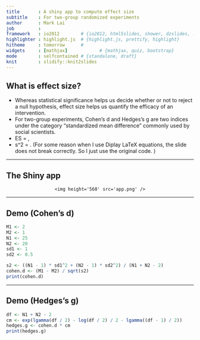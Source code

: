 ```yaml
---
title       : A shiny app to compute effect size
subtitle    : For two-group randomized experiments
author      : Mark Lai
job         : 
framework   : io2012        # {io2012, html5slides, shower, dzslides, ...}
highlighter : highlight.js  # {highlight.js, prettify, highlight}
hitheme     : tomorrow      # 
widgets     : [mathjax]            # {mathjax, quiz, bootstrap}
mode        : selfcontained # {standalone, draft}
knit        : slidify::knit2slides
---
```


## What is effect size?

 - Whereas statistical significance helps us decide whether or not to reject a null hypothesis,
   effect size helps us quantify the efficacy of an intervention. 
 - For two-group experiments, Cohen's d and Hedges's g are two indices under the category 
   "standardized mean difference" commonly used by social scientists. 
 - ES = \frac{M_1 - M_2}{s}, 
 - s^2 = \frac{(N)1 - 1) SD_1^2 + (N_2 - 1) SD_2^2}{N_1 + N_2 - 2}. 
 (For some reason when I use Diplay LaTeX equations, the slide does not break
 correctly. So I just use the original code. )

---
   
## The Shiny app

<div style='text-align: center;'>
    <img height='560' src='app.png' />
</div>

---

## Demo (Cohen's d)

```r
M1 <- 2
M2 <- 1
N1 <- 25
N2 <- 20
sd1 <- 1
sd2 <- 0.5

s2 <- ((N1 - 1) * sd1^2 + (N2 - 1) * sd2^2) / (N1 + N2 - 2)
cohen.d <- (M1 - M2) / sqrt(s2)
print(cohen.d)
```

---

## Demo (Hedges's g)

```r
df <- N1 + N2 - 2
cm <- exp(lgamma(df / 2) - log(df / 2) / 2 - lgamma((df - 1) / 2))
hedges.g <- cohen.d * cm
print(hedges.g)
```